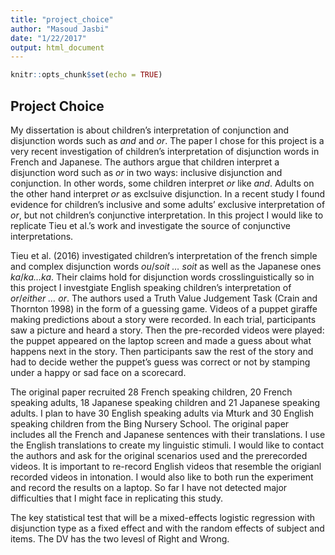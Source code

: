 ```yaml
---
title: "project_choice"
author: "Masoud Jasbi"
date: "1/22/2017"
output: html_document
---
```


```r
knitr::opts_chunk$set(echo = TRUE)
```

## Project Choice

My dissertation is about children's interpretation of conjunction and disjunction words such as *and* and *or*. The paper I chose for this project is a very recent investigation of children's interpretation of disjunction words in French and Japanese. The authors argue that children interpret a disjunction word such as *or* in two ways: inclusive disjunction and conjunction. In other words, some children interpret *or* like *and*. Adults on the other hand interpret *or* as exclsuive disjunction. In a recent study I found evidence for children's inclusive and some adults' exclusive interpretation of *or*, but not children's conjunctive interpretation. In this project I would like to replicate Tieu et al.'s work and investigate the source of conjunctive interpretations.

Tieu et al. (2016) investigated children's interpretation of the french simple and complex disjunction words *ou*/*soit ... soit* as well as the Japanese ones *ka*/*ka...ka*. Their claims hold for disjunction words crosslinguistically so in this project I investgiate English speaking children's interpretation of *or*/*either ... or*. The authors used a Truth Value Judgement Task (Crain and Thornton 1998) in the form of a guessing game. Videos of a puppet giraffe making predictions about a story were recorded. In each trial, participants saw a picture and heard a story. Then the pre-recorded videos were played: the puppet appeared on the laptop screen and made a guess about what happens next in the story. Then participants saw the rest of the story and had to decide wether the puppet's guess was correct or not by stamping under a happy or sad face on a scorecard. 

The original paper recruited 28 French speaking children, 20 French speaking adults, 18 Japanese speaking children and 21 Japanese speaking adults. I plan to have 30 English speaking adults via Mturk and 30 English speaking children from the Bing Nursery School.  The original paper includes all the French and Japanese sentences with their translations. I use the English translations to create my linguistic stimuli. I would like to contact the authors and ask for the original scenarios used and the prerecorded videos. It is important to re-record English videos that resemble the origianl recorded videos in intonation. I would also like to both run the experiment and record the results on a laptop. So far I have not detected major difficulties that I might face in replicating this study.

The key statistical test that will be a mixed-effects logistic regression with disjunction type as a fixed effect and with the random effects of subject and items. The DV has the two levesl of Right and Wrong.